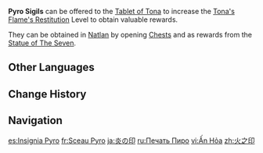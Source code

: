 {{Item Infobox
|id          = 000301
|image       = Item Pyro Sigil.png
|type        = City States Sigils
|invCategory = Precious Items
|quality     = 3
|description = A sigil representing the acknowledgment of Natlan's flames.<br>Can be offered to the Tablet of Tona at the Temple of Pax to obtain the blessings of the Sacred Flame.
|source1     = [[Statue of The Seven]] rewards
|source2     = Opening chests in [[Natlan]]
}}
'''Pyro Sigils''' can be offered to the [[Tablet of Tona]] to increase the [[Tona's Flame's Restitution]] Level to obtain valuable rewards.<!-- Reaching maximum rank of Tona's Flame's Restitution unlocks [[Saurian Relics Association]] Sigil shop where the player can exchange the remaining Sigils for various items.-->

They can be obtained in [[Natlan]] by opening [[Chests]] and as rewards from the [[Statue of The Seven]].

==Other Languages==
{{Other Languages
|en       = Pyro Sigil
|zhs      = 火之印
|zhs_rm   = Huǒ zhī Yìn
|zht      = 火之印
|zht_rm   = Huǒ zhī Yìn
|zh_tl    = {{lex|Pyro|zh}} Sigil
|ja       = 炎の印
|ja_rm    = Honoo no Shirushi{{Assumed}}
|ja_tl    = {{lex|Pyro|ja}} Sigil
|ko       = 불의 인장
|ko_tl    = 
|es       = Insignia Pyro
|es_tl    = Pyro Insignia
|fr       = Sceau Pyro
|fr_tl    = Pyro Seal
|ru       = Печать Пиро
|ru_tl    = Pyro Seal
|th       = Pyro Sigil
|vi       = Ấn Hỏa
|vi_tl    = 
|de       = Pyro-Siegel
|de_tl    = Pyro Sigil
|id       = Pyro Sigil
|pt       = Selo Pyro
|pt_tl    = 
|tr       = Ateş Mührü
|tr_tl    = 
|it       = Sigillo di Pyro
|it_tl    = 
}}

==Change History==
{{Change History|5.0}}

==Navigation==
{{Precious Navbox|Currency}}

[[es:Insignia Pyro]]
[[fr:Sceau Pyro]]
[[ja:炎の印]]
[[ru:Печать Пиро]]
[[vi:Ấn Hỏa]]
[[zh:火之印]]
